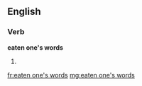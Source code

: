 ==English==

===Verb===
'''eaten one's words'''

# {{past participle of|[[eat one's words]]}}

[[fr:eaten one's words]]
[[mg:eaten one's words]]